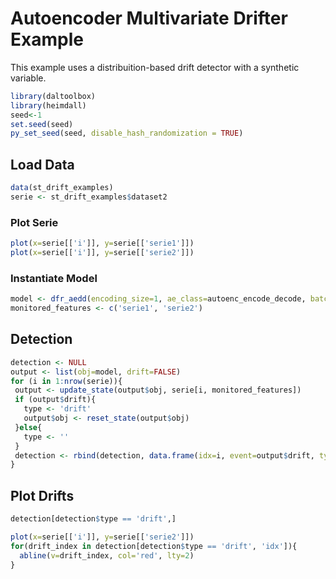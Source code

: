 # Autoencoder Multivariate Drifter Example

This example uses a distribuition-based drift detector with a synthetic variable.

```r
library(daltoolbox)
library(heimdall)
seed<-1
set.seed(seed)
py_set_seed(seed, disable_hash_randomization = TRUE)
```

## Load Data

```r
data(st_drift_examples)
serie <- st_drift_examples$dataset2
```

### Plot Serie

```r
plot(x=serie[['i']], y=serie[['serie1']])
plot(x=serie[['i']], y=serie[['serie2']])
```

### Instantiate Model

```r
model <- dfr_aedd(encoding_size=1, ae_class=autoenc_encode_decode, batch_size=64, monitoring_step=10, window_size=256)
monitored_features <- c('serie1', 'serie2')
```

## Detection

```r
detection <- NULL
output <- list(obj=model, drift=FALSE)
for (i in 1:nrow(serie)){
 output <- update_state(output$obj, serie[i, monitored_features])
 if (output$drift){
   type <- 'drift'
   output$obj <- reset_state(output$obj)
 }else{
   type <- ''
 }
 detection <- rbind(detection, data.frame(idx=i, event=output$drift, type=type))
}
```

## Plot Drifts

```r
detection[detection$type == 'drift',]
```

```r
plot(x=serie[['i']], y=serie[['serie2']])
for(drift_index in detection[detection$type == 'drift', 'idx']){
  abline(v=drift_index, col='red', lty=2)
}
```
